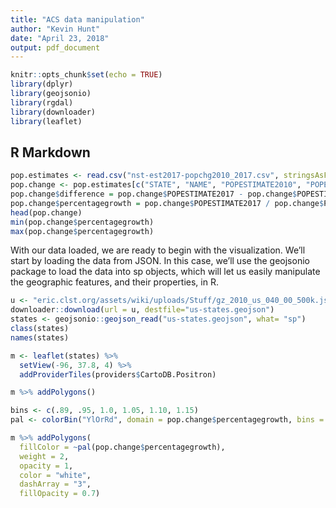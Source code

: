 ```yaml
---
title: "ACS data manipulation"
author: "Kevin Hunt"
date: "April 23, 2018"
output: pdf_document
---
```


```r
knitr::opts_chunk$set(echo = TRUE)
library(dplyr)
library(geojsonio)
library(rgdal)
library(downloader)
library(leaflet)
```

## R Markdown

```r
pop.estimates <- read.csv("nst-est2017-popchg2010_2017.csv", stringsAsFactors = FALSE)
pop.change <- pop.estimates[c("STATE", "NAME", "POPESTIMATE2010", "POPESTIMATE2017")]
pop.change$difference = pop.change$POPESTIMATE2017 - pop.change$POPESTIMATE2010
pop.change$percentagegrowth = pop.change$POPESTIMATE2017 / pop.change$POPESTIMATE2010
head(pop.change)
min(pop.change$percentagegrowth)
max(pop.change$percentagegrowth)
```

With our data loaded, we are ready to begin with the visualization.
We’ll start by loading the data from JSON. In this case, we’ll use the geojsonio package to load the data into sp objects, which will let us easily manipulate the geographic features, and their properties, in R.
```r
u <- "eric.clst.org/assets/wiki/uploads/Stuff/gz_2010_us_040_00_500k.json"
downloader::download(url = u, destfile="us-states.geojson")
states <- geojsonio::geojson_read("us-states.geojson", what= "sp")
class(states)
names(states)
```

```r
m <- leaflet(states) %>%
  setView(-96, 37.8, 4) %>%
  addProviderTiles(providers$CartoDB.Positron)

m %>% addPolygons()
```

```r
bins <- c(.89, .95, 1.0, 1.05, 1.10, 1.15)
pal <- colorBin("YlOrRd", domain = pop.change$percentagegrowth, bins = bins)

m %>% addPolygons(
  fillColor = ~pal(pop.change$percentagegrowth),
  weight = 2,
  opacity = 1,
  color = "white",
  dashArray = "3",
  fillOpacity = 0.7)
```









